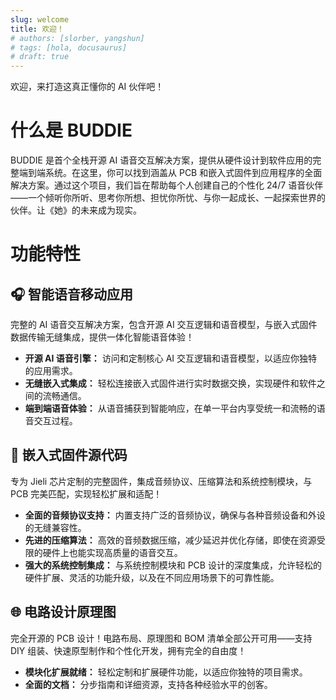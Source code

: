 ```yaml
---
slug: welcome
title: 欢迎！
# authors: [slorber, yangshun]
# tags: [hola, docusaurus]
# draft: true
---
```


欢迎，来打造这真正懂你的 AI 伙伴吧！

<!-- truncate -->


# 什么是 BUDDIE
BUDDIE 是首个全栈开源 AI 语音交互解决方案，提供从硬件设计到软件应用的完整端到端系统。在这里，你可以找到涵盖从 PCB 和嵌入式固件到应用程序的全面解决方案。通过这个项目，我们旨在帮助每个人创建自己的个性化 24/7 语音伙伴——一个倾听你所听、思考你所想、担忧你所忧、与你一起成长、一起探索世界的伙伴。让《她》的未来成为现实。

# 功能特性
## 🎧 智能语音移动应用
完整的 AI 语音交互解决方案，包含开源 AI 交互逻辑和语音模型，与嵌入式固件数据传输无缝集成，提供一体化智能语音体验！

- **开源 AI 语音引擎：** 访问和定制核心 AI 交互逻辑和语音模型，以适应你独特的应用需求。
- **无缝嵌入式集成：** 轻松连接嵌入式固件进行实时数据交换，实现硬件和软件之间的流畅通信。
- **端到端语音体验：** 从语音捕获到智能响应，在单一平台内享受统一和流畅的语音交互过程。

## 📱 嵌入式固件源代码
专为 Jieli 芯片定制的完整固件，集成音频协议、压缩算法和系统控制模块，与 PCB 完美匹配，实现轻松扩展和适配！

- **全面的音频协议支持：** 内置支持广泛的音频协议，确保与各种音频设备和外设的无缝兼容性。
- **先进的压缩算法：** 高效的音频数据压缩，减少延迟并优化存储，即使在资源受限的硬件上也能实现高质量的语音交互。
- **强大的系统控制集成：** 与系统控制模块和 PCB 设计的深度集成，允许轻松的硬件扩展、灵活的功能升级，以及在不同应用场景下的可靠性能。
## 🌐 电路设计原理图
完全开源的 PCB 设计！电路布局、原理图和 BOM 清单全部公开可用——支持 DIY 组装、快速原型制作和个性化开发，拥有完全的自由度！

- **模块化扩展就绪：** 轻松定制和扩展硬件功能，以适应你独特的项目需求。
- **全面的文档：** 分步指南和详细资源，支持各种经验水平的创客。